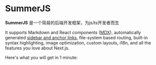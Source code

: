 # SummerJS

**SummerJS** 是一个简易的后端开发框架，为js/ts开发者而生

It supports Markdown and React components ([MDX](/features/mdx)), automatically generated [sidebar and anchor links](/get-started#sidebar-and-anchor-links), file-system based routing, built-in syntax highlighting, image optimization, custom layouts, i18n, and all the features you love about Next.js.

Here's what you will get in 1 minute:
